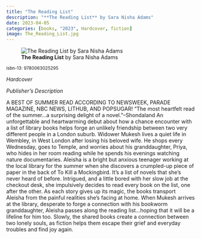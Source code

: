 ```yaml
---
title: "The Reading List"
description: "**The Reading List** by Sara Nisha Adams"
date: 2023-04-05
categories: [books, "2023", Hardcover, fiction]
image: The_Reading_List.jpg
---
```

![**The Reading List** by Sara Nisha Adams](The_Reading_List.jpg){fig-align="left"}

<sup>isbn-13: 9780063025295</sup>

*Hardcover*

*Publisher's Description*

A BEST OF SUMMER READ ACCORDING TO NEWSWEEK, PARADE MAGAZINE, NBC NEWS,
LITHUB, AND POPSUGAR! "The most heartfelt read of the summer...a surprising
delight of a novel."--Shondaland An unforgettable and heartwarming debut
about how a chance encounter with a list of library books helps forge an
unlikely friendship between two very different people in a London suburb.
Widower Mukesh lives a quiet life in Wembley, in West London after losing
his beloved wife. He shops every Wednesday, goes to Temple, and worries
about his granddaughter, Priya, who hides in her room reading while he
spends his evenings watching nature documentaries. Aleisha is a bright but
anxious teenager working at the local library for the summer when she
discovers a crumpled-up piece of paper in the back of To Kill a
Mockingbird. It's a list of novels that she's never heard of before.
Intrigued, and a little bored with her slow job at the checkout desk, she
impulsively decides to read every book on the list, one after the other. As
each story gives up its magic, the books transport Aleisha from the painful
realities she's facing at home. When Mukesh arrives at the library,
desperate to forge a connection with his bookworm granddaughter, Aleisha
passes along the reading list...hoping that it will be a lifeline for him
too. Slowly, the shared books create a connection between two lonely souls,
as fiction helps them escape their grief and everyday troubles and find joy
again.